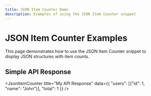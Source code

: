 ```yaml
---
title: JSON Item Counter Demo
description: Examples of using the JSON Item Counter snippet
---
```


# JSON Item Counter Examples

This page demonstrates how to use the JSON Item Counter snippet to display JSON structures with item counts.

## Simple API Response

<JsonItemCounter 
  title="My API Response"
  data={{
    "users": [{"id": 1, "name": "John"}],
    "total": 1
  }}
/>